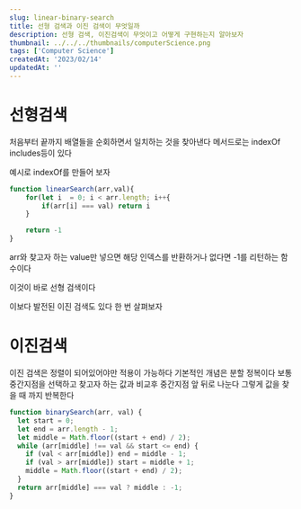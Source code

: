 ```yaml
---
slug: linear-binary-search
title: 선형 검색과 이진 검색이 무엇일까
description: 선형 검색, 이진검색이 무엇이고 어떻게 구현하는지 알아보자
thumbnail: ../../../thumbnails/computerScience.png
tags: ['Computer Science']
createdAt: '2023/02/14'
updatedAt: ''
---
```


# 선형검색

처음부터 끝까지 배열들을 순회하면서 일치하는 것을 찾아낸다
메서드로는 indexOf includes등이 있다

예시로 indexOf를 만들어 보자

```js
function linearSearch(arr,val){
	for(let i  = 0; i < arr.length; i++{
    	if(arr[i] === val) return i
    }

	return -1
}
```

arr와 찾고자 하는 value만 넣으면 해당 인덱스를 반환하거나 없다면 -1를 리턴하는 함수이다

이것이 바로 선형 검색이다

이보다 발전된 이진 검색도 있다
한 번 살펴보자

# 이진검색

이진 검색은 정렬이 되어있어야만 적용이 가능하다
기본적인 개념은 분할 정복이다
보통 중간지점을 선택하고 찾고자 하는 값과 비교후
중간지점 앞 뒤로 나눈다 그렇게 값을 찾을 때 까지 반복한다

```js
function binarySearch(arr, val) {
  let start = 0;
  let end = arr.length - 1;
  let middle = Math.floor((start + end) / 2);
  while (arr[middle] !== val && start <= end) {
    if (val < arr[middle]) end = middle - 1;
    if (val > arr[middle]) start = middle + 1;
    middle = Math.floor((start + end) / 2);
  }
  return arr[middle] === val ? middle : -1;
}
```
